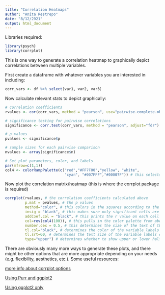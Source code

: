 ```yaml
---
title: "Correlation Heatmaps"
author: "Anita Restrepo"
date: "8/12/2021"
output: html_document
---
```


Libraries required:  
```r
library(psych)
library(corrplot)
```


This is one way to generate a correlation heatmap to graphically depict correlations between multiple variables.  
  
First create a dataframe with whatever variables you are interested in including:  
```r
corr_vars <- df %>% select(var1, var2, var3)
```
  
Now calculate relevant stats to depict graphically:  
```r
# correlation coefficients
rvalues <- cor(corr_vars, method = "pearson", use="pairwise.complete.obs") # pearson correlations are the default but can change with method = "spearman", "kendall" -- see ?cor() for more info

# significance testing for pairwise correlations
significance <- corr.test(corr_vars, method = "pearson", adjust="fdr") # can choose adjustment for multiple comparisons (default is no adjustment) -- see ?corr.test()

# p values
pvalues <- significance$p

# sample sizes for each pairwise comparison
nvalues <- array(significance$n)

# Set plot parameters, color, and labels
par(mfrow=c(1,1))
col4 <- colorRampPalette(c("red","#FF7F00","yellow", "white",
                           "cyan", "#007FFF","#00007F")) # this selects the colors for the heatmap -- can use any palette desired

```
  
Now plot the correlation matrix/heatmap (this is where the corrplot package is required)  
```r

corrplot(rvalues, # the correlation coefficients calculated above
         p.mat = pvalues, # the p values
         method="color", # this colors in the squares according to the heatmap palette -- more options available (see ? corrplot())
         insig = "blank", # this makes sure only significant cells are colored in -- non-significant will be white
         addCoef.col = "black", # this prints the r value on each cell in black
         col=rev(col4(100)), # this pulls in the color palette from above to create the heatmap
         number.cex = 0.5, # this determines the size of the text of the r values
         tl.col="black", # determines the color of the variable labels on the axes
         tl.srt=60, # determines the text size of the variable labels on the axes
         type="upper") # determines whether to show upper or lower half of corr matrix (or can show full)

```
  
There are obviously many more ways to generate these plots, and there might be other options that are more appropriate depending on your needs (e.g. flexibility, aesthetics, etc.). Some useful resources:  
  
[more info about corrplot options](https://cran.r-project.org/web/packages/corrplot/vignettes/corrplot-intro.html)  
  
[Using Purr and ggplot2](https://towardsdatascience.com/customizable-correlation-plots-in-r-b1d2856a4b05)  
  
[Using ggplot2 only](http://www.sthda.com/english/wiki/ggplot2-quick-correlation-matrix-heatmap-r-software-and-data-visualization)  
  
  
